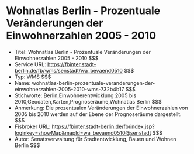 # Wohnatlas Berlin - Prozentuale Veränderungen der Einwohnerzahlen 2005 - 2010
- Titel: Wohnatlas Berlin - Prozentuale Veränderungen der Einwohnerzahlen 2005 - 2010 $$$
- Service URL: https://fbinter.stadt-berlin.de/fb/wms/senstadt/wa_bevaend0510 $$$
- Typ: WMS $$$
- Name: wohnatlas-berlin-prozentuale-veranderungen-der-einwohnerzahlen-2005-2010-wms-732b4b17 $$$
- Stichworte: Berlin,Einwohnerentwicklung 2005 bis 2010,Geodaten,Karten,Prognoseräume,Wohnatlas Berlin $$$
- Anmerkung: Die prozentualen Veränderungen der Einwohnerzahlen von 2005 bis 2010 werden auf der Ebene der Prognoseräume dargestellt. $$$
- Fisbroker URL: https://fbinter.stadt-berlin.de/fb/index.jsp?loginkey=showMap&mapId=wa_bevaend0510@senstadt $$$
- Autor: Senatsverwaltung für Stadtentwicklung, Bauen und Wohnen Berlin $$$

